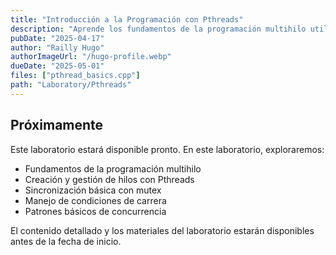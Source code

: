 ```yaml
---
title: "Introducción a la Programación con Pthreads"
description: "Aprende los fundamentos de la programación multihilo utilizando POSIX Threads. Implementa sincronización básica y comprende los conceptos de concurrencia."
pubDate: "2025-04-17"
author: "Railly Hugo"
authorImageUrl: "/hugo-profile.webp"
dueDate: "2025-05-01"
files: ["pthread_basics.cpp"]
path: "Laboratory/Pthreads"
---
```



## Próximamente

Este laboratorio estará disponible pronto. En este laboratorio, exploraremos:

- Fundamentos de la programación multihilo
- Creación y gestión de hilos con Pthreads
- Sincronización básica con mutex
- Manejo de condiciones de carrera
- Patrones básicos de concurrencia

<Alert type="info">
  El contenido detallado y los materiales del laboratorio estarán disponibles antes de la fecha de inicio.
</Alert> 